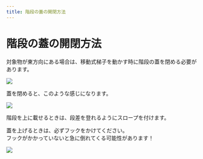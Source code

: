 ```yaml
---
title: 階段の蓋の開閉方法
---
```



# 階段の蓋の開閉方法

対象物が東方向にある場合は、移動式梯子を動かす時に階段の蓋を閉める必要があります。

![](/img/cover_close.webp)

蓋を閉めると、このような感じになります。

![](/img/cover_slope.webp)

階段を上に載せるときは、段差を登れるようにスロープを付けます。

<Callout type="warning">
  蓋を上げるときは、必ずフックをかけてください。 <br />
  フックがかかっていないと急に倒れてくる可能性があります！

![](/img/cover_hook.webp)

</Callout>
